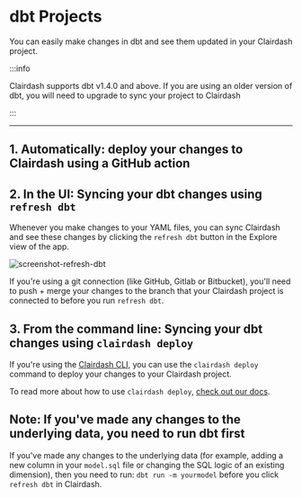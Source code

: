 
# dbt Projects

You can easily make changes in dbt and see them updated in your Clairdash project.

:::info

Clairdash supports dbt v1.4.0 and above. If you are using an older version of dbt, you will need to upgrade to sync
your project to Clairdash

:::

---

## 1. Automatically: deploy your changes to Clairdash using a GitHub action

<AutomaticallyDeployChangesGithub />

## 2. In the UI: Syncing your dbt changes using `refresh dbt`

Whenever you make changes to your YAML files, you can sync Clairdash and see these changes by clicking the `refresh dbt` button in the Explore view of the app.

![screenshot-refresh-dbt](assets/screenshot-refresh-dbt.png)

If you're using a git connection (like GitHub, Gitlab or Bitbucket), you'll need to push + merge your changes to the branch that your Clairdash project is connected to before you run `refresh dbt`.

## 3. From the command line: Syncing your dbt changes using `clairdash deploy`

If you're using the [Clairdash CLI](/guides/cli/how-to-install-the-clairdash-cli), you can use the `clairdash deploy` command to deploy your changes to your Clairdash project.

To read more about how to use `clairdash deploy`, [check out our docs](/guides/cli/how-to-use-clairdash-deploy).

## Note: If you've made any changes to the underlying data, you need to run dbt first

If you've made any changes to the underlying data (for example, adding a new column in your `model.sql` file or changing the SQL logic of an existing dimension), then you need to run: `dbt run -m yourmodel` before you click `refresh dbt` in Clairdash.
